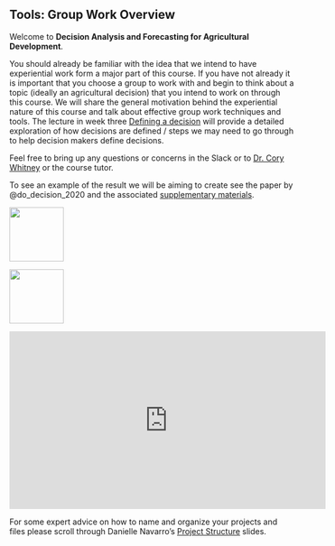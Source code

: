 ## Tools: Group Work Overview {#tools} 
<!-- use the {#tools} syntax to create a label that can be referenced with [Group Work Overview](#tools) -->

Welcome to **Decision Analysis and Forecasting for Agricultural Development**. 

You should already be familiar with the idea that we intend to have experiential work form a major part of this course. If you have not already it is important that you choose a group to work with and begin to think about a topic (ideally an agricultural decision) that you intend to work on through this course. We will share the general motivation behind the experiential nature of this course and talk about effective group work techniques and tools. The lecture in week three [Defining a decision](#define_decision) will provide a detailed exploration of how decisions are defined / steps we may need to go through to help decision makers define decisions.

Feel free to bring up any questions or concerns in the Slack or to [Dr. Cory Whitney](mailto:cory.whitney@uni-bonn.de?subject=[Seminar_4]%20Decision%20Analysis%20Lecture) or the course tutor.

To see an example of the result we will be aiming to create see the paper by @do_decision_2020 and the associated [supplementary materials](https://zenodo.org/record/3727576).

![](images/Rlogo.png){width=1in}

![](images/rstudio-hex.png){width=1in}

<iframe width="560" height="315" src="https://www.youtube.com/embed/WT3tKlzCZgo" frameborder="0" allowfullscreen></iframe>

For some expert advice on how to name and organize your projects and files please scroll through Danielle Navarro's  [Project Structure](https://slides.djnavarro.net/project-structure/#24) slides.


